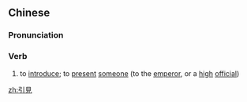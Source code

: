 {{also|引见}}
==Chinese==
{{zh-forms|s=引见}}

===Pronunciation===
{{zh-pron
|m=yǐnjiàn
|c=jan5 gin3
|mn=ín-kiàn
|cat=v
}}

===Verb===
{{zh-verb}}

# {{lb|zh|archaic}} to [[introduce]]; to [[present]] [[someone]] (to the [[emperor]], or a [[high]] [[official]])

[[zh:引見]]